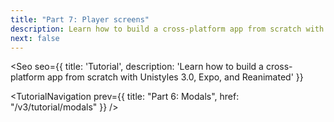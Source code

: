```yaml
---
title: "Part 7: Player screens"
description: Learn how to build a cross-platform app from scratch with Unistyles 3.0, Expo, and Reanimated
next: false
---
```




<Seo
    seo={{
        title: 'Tutorial',
        description: 'Learn how to build a cross-platform app from scratch with Unistyles 3.0, Expo, and Reanimated'
    }}
>

<CompareChanges
  commitUrl="https://github.com/jpudysz/react-native-unistyles/commit/t1u2v3w4x5y6789"
/>

<TutorialNavigation
    prev={{
        title: "Part 6: Modals",
        href: "/v3/tutorial/modals"
    }}
/>

</Seo>
